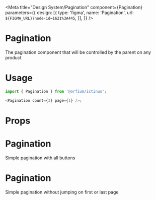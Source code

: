 
<Meta
    title="Design System/Pagination"
    component={Pagination}
    parameters={{
        design: [{
            type: 'figma',
            name: 'Pagination',
            url: `${FIGMA_URL}?node-id=1621%3A445`,
        }],
    }} />

# Pagination

The pagination component that will be controlled by the parent on any product

# Usage

```js
import { Pagination } from '@orfium/ictinus';

<Pagination count={3} page={1} />;
```

# Props

<Props of={Pagination} />

# Pagination

Simple pagination with all buttons

<Preview>
  <Story name="Pagination" parameters={{ decorators: [withKnobs] }}>
    <Pagination count={3}
                page={1}
                isNextPageDisabled={boolean('nextPageDisabled', false)}
                isPrevPageDisabled={boolean('prevPageDisabled', false)}
    />
  </Story>
</Preview>

# Pagination

Simple pagination without jumping on first or last page

<Preview>
  <Story name="Pagination without all buttons" parameters={{ decorators: [withKnobs] }}>
    <Pagination count={3}
                page={1}
                isEnhancedPaginationVisible={boolean('isEnhancedPaginationVisible', true)}
                nextPageDisabled={boolean('nextPageDisabled', false)}
                prevPageDisabled={boolean('prevPageDisabled', false)}
    />
  </Story>
</Preview>
